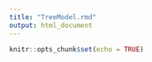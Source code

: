 ```yaml
---
title: "TreeModel.rmd"
output: html_document
---
```


```r
knitr::opts_chunk$set(echo = TRUE)
```

```r

```
